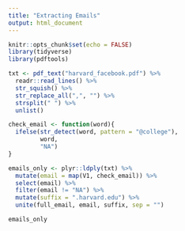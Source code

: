 ```yaml
---
title: "Extracting Emails"
output: html_document
---
```


```r
knitr::opts_chunk$set(echo = FALSE)
library(tidyverse)
library(pdftools)
```

```r

txt <- pdf_text("harvard_facebook.pdf") %>%
  readr::read_lines() %>%
  str_squish() %>%
  str_replace_all(",", "") %>%
  strsplit(" ") %>%
  unlist()

check_email <- function(word){
  ifelse(str_detect(word, pattern = "@college"),
         word,
         "NA")
}

emails_only <- plyr::ldply(txt) %>%
  mutate(email = map(V1, check_email)) %>%
  select(email) %>%
  filter(email != "NA") %>%
  mutate(suffix = ".harvard.edu") %>%
  unite(full_email, email, suffix, sep = "")

emails_only

```

